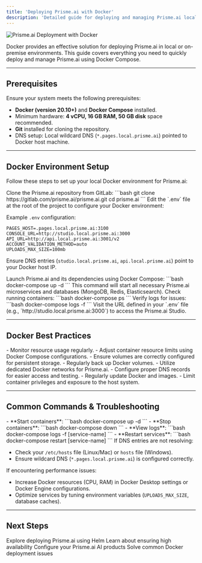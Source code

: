 ```yaml
---
title: 'Deploying Prisme.ai with Docker'
description: 'Detailed guide for deploying and managing Prisme.ai locally or on-premise using Docker and docker-compose.'
---
```


<Frame>
  <img src="/images/docker-deployment.png" alt="Prisme.ai Deployment with Docker" />
</Frame>

Docker provides an effective solution for deploying Prisme.ai in local or on-premise environments. This guide covers everything you need to quickly deploy and manage Prisme.ai using Docker Compose.

---

## Prerequisites

Ensure your system meets the following prerequisites:

- **Docker (version 20.10+)** and **Docker Compose** installed.
- Minimum hardware: **4 vCPU, 16 GB RAM, 50 GB disk** space recommended.
- **Git** installed for cloning the repository.
- DNS setup: Local wildcard DNS (`*.pages.local.prisme.ai`) pointed to Docker host machine.

---

## Docker Environment Setup

Follow these steps to set up your local Docker environment for Prisme.ai:

<Steps>

<Step title="Clone Repository">
Clone the Prisme.ai repository from GitLab:
```bash
git clone https://gitlab.com/prisme.ai/prisme.ai.git
cd prisme.ai
```
</Step>

<Step title="Configure Environment Variables">
Edit the `.env` file at the root of the project to configure your Docker environment:

Example `.env` configuration:
```env
PAGES_HOST=.pages.local.prisme.ai:3100
CONSOLE_URL=http://studio.local.prisme.ai:3000
API_URL=http://api.local.prisme.ai:3001/v2
ACCOUNT_VALIDATION_METHOD=auto
UPLOADS_MAX_SIZE=100mb
```
Ensure DNS entries (`studio.local.prisme.ai`, `api.local.prisme.ai`) point to your Docker host IP.
</Step>

<Step title="Start Prisme.ai with Docker Compose">
Launch Prisme.ai and its dependencies using Docker Compose:
```bash
docker-compose up -d
```
This command will start all necessary Prisme.ai microservices and databases (MongoDB, Redis, Elasticsearch).
</Step>

<Step title="Verify Deployment">
Check running containers:
```bash
docker-compose ps
```
Verify logs for issues:
```bash
docker-compose logs -f
```
</Step>

<Step title="Access Prisme.ai Studio">
Visit the URL defined in your `.env` file (e.g., `http://studio.local.prisme.ai:3000`) to access the Prisme.ai Studio.
</Step>

</Steps>

---

## Docker Best Practices

<CardGroup cols={2}>

<Card title="Resource Management" icon="memory">
- Monitor resource usage regularly.
- Adjust container resource limits using Docker Compose configurations.
</Card>

<Card title="Persistent Storage" icon="database">
- Ensure volumes are correctly configured for persistent storage.
- Regularly back up Docker volumes.
</Card>

<Card title="Network Configuration" icon="network-wired">
- Utilize dedicated Docker networks for Prisme.ai.
- Configure proper DNS records for easier access and testing.
</Card>

<Card title="Security Measures" icon="shield-halved">
- Regularly update Docker and images.
- Limit container privileges and exposure to the host system.
</Card>

</CardGroup>

---

## Common Commands & Troubleshooting

<AccordionGroup>

<Accordion title="Docker Compose Useful Commands">
- **Start containers**:
  ```bash
  docker-compose up -d
  ```
- **Stop containers**:
  ```bash
  docker-compose down
  ```
- **View logs**:
  ```bash
  docker-compose logs -f [service-name]
  ```
- **Restart services**:
  ```bash
  docker-compose restart [service-name]
  ```
</Accordion>

<Accordion title="Resolving DNS Issues">
If DNS entries are not resolving:

- Check your `/etc/hosts` file (Linux/Mac) or `hosts` file (Windows).
- Ensure wildcard DNS (`*.pages.local.prisme.ai`) is configured correctly.
</Accordion>

<Accordion title="Resource Constraints">
If encountering performance issues:

- Increase Docker resources (CPU, RAM) in Docker Desktop settings or Docker Engine configurations.
- Optimize services by tuning environment variables (`UPLOADS_MAX_SIZE`, database caches).
</Accordion>

</AccordionGroup>

---

## Next Steps

<CardGroup cols={2}>
  <Card
    title="Helm Deployment"
    icon="ship"
    href="/self-hosting/kubernetes/helm"
  >
    Explore deploying Prisme.ai using Helm
  </Card>
  <Card
    title="High Availability"
    icon="cloud"
    href="/self-hosting/kubernetes/high-availability"
  >
    Learn about ensuring high availability
  </Card>
  <Card
    title="Products Configuration"
    icon="cogs"
    href="/self-hosting/configuration/ai-builder"
  >
    Configure your Prisme.ai AI products
  </Card>
  <Card
    title="Troubleshooting"
    icon="circle-exclamation"
    href="/self-hosting/operations/troubleshooting"
  >
    Solve common Docker deployment issues
  </Card>
</CardGroup>
